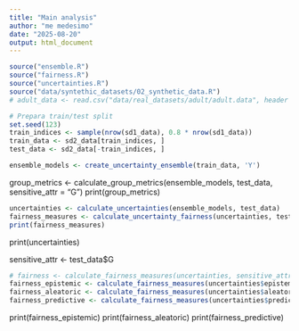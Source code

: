 ```yaml
---
title: "Main analysis"
author: "me medesimo"
date: "2025-08-20"
output: html_document
---
```


```r
source("ensemble.R")
source("fairness.R")
source("uncertainties.R")
source("data/syntethic_datasets/02_synthetic_data.R")
# adult_data <- read.csv("data/real_datasets/adult/adult.data", header = FALSE, strip.white = TRUE, na.strings = "?")
```

```r
# Prepara train/test split
set.seed(123)
train_indices <- sample(nrow(sd1_data), 0.8 * nrow(sd1_data))
train_data <- sd2_data[train_indices, ]
test_data <- sd2_data[-train_indices, ]
```



```r
ensemble_models <- create_uncertainty_ensemble(train_data, 'Y')
```

group_metrics <- calculate_group_metrics(ensemble_models, test_data, sensitive_attr = "G")
print(group_metrics)


```r
uncertainties <- calculate_uncertainties(ensemble_models, test_data)
fairness_measures <- calculate_uncertainty_fairness(uncertainties, test_data$G)
print(fairness_measures)
```

print(uncertainties)

sensitive_attr <- test_data$G

```r
# fairness <- calculate_fairness_measures(uncertainties, sensitive_attr)
fairness_epistemic <- calculate_fairness_measures(uncertainties$epistemic, sensitive_attr)
fairness_aleatoric <- calculate_fairness_measures(uncertainties$aleatoric, sensitive_attr)
fairness_predictive <- calculate_fairness_measures(uncertainties$predictive, sensitive_attr)
```

print(fairness_epistemic)
print(fairness_aleatoric)
print(fairness_predictive)


